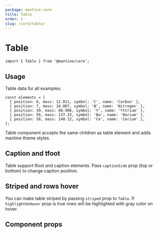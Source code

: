 ```yaml
---
package: mantine-core
title: Table
order: 1
slug: /core/table/
---
```



# Table

<PageHeader
  source="mantine-core/src/Table/Table.tsx"
  docs="core/Table.mdx"
  package="@mantine/core"
/>

```tsx
import { Table } from '@mantine/core';
```

## Usage

Table data for all examples:

```tsx
const elements = [
  { position: 6, mass: 12.011, symbol: 'C', name: 'Carbon' },
  { position: 7, mass: 14.007, symbol: 'N', name: 'Nitrogen' },
  { position: 39, mass: 88.906, symbol: 'Y', name: 'Yttrium' },
  { position: 56, mass: 137.33, symbol: 'Ba', name: 'Barium' },
  { position: 58, mass: 140.12, symbol: 'Ce', name: 'Cerium' },
];
```

Table component accepts the same children as table element and adds mantine theme styles.

<TableBaseDemo />

## Caption and tfoot

Table support tfoot and caption elements.
Pass `captionSide` prop (top or bottom) to change caption position.

<TableFullDemo />

## Striped and rows hover

You can make table striped by passing `striped` prop to `Table`.
If `highlightOnHover` prop is true rows will be highlighted with gray color on hover.

<TableStrippedConfigurator />

## Component props

<PropsTable component="Table" />
